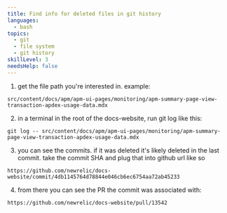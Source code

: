 ```yaml
---
title: Find info for deleted files in git history
languages:
  - bash
topics:
  - git
  - file system
  - git history
skillLevel: 3
needsHelp: false
---
```


1. get the file path you're interested in. example:

```
src/content/docs/apm/apm-ui-pages/monitoring/apm-summary-page-view-transaction-apdex-usage-data.mdx
```

2. in a terminal in the root of the docs-website, run git log like this:

```
git log -- src/content/docs/apm/apm-ui-pages/monitoring/apm-summary-page-view-transaction-apdex-usage-data.mdx
```

3. you can see the commits. if it was deleted it's likely deleted in the last commit. take the commit SHA and plug that into github url like so

```
https://github.com/newrelic/docs-website/commit/4db1145764d78844e046cb6ec6754aa72ab45233
```

4. from there you can see the PR the commit was associated with:

```
https://github.com/newrelic/docs-website/pull/13542
```
